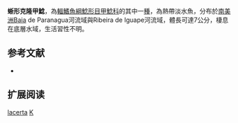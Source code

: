 {{Speciesbox
| name = 蜥形克隆甲鯰
| image = 
| image_width = 250px
| image_caption = 
| status = NE
| status_system = IUCN3.1
| genus = Kronichthys
| species = lacerta
| authority = [[Nichols|Nichols]], 1919
| synonyms = *''Plecostomus lacerta'', Nichols, 1919
}}

'''蜥形克隆甲鯰'''，為[[輻鰭魚綱|輻鰭魚綱]][[鯰形目|鯰形目]][[甲鯰科|甲鯰科]]的其中一[[種|種]]，為熱帶淡水魚，分布於[[南美洲|南美洲]]Baia de Paranagua河流域與Ribeira de Iguape河流域，體長可達7公分，棲息在底層水域，生活習性不明。

==参考文献==
*{{FishBase_species|genus=Kronichthys|species=lacerta|year=2015|month=2}}

== 扩展阅读 ==
{{refbegin}}
{{wikispecies-inline|Kronichthys lacerta|蜥形克隆甲鯰}}
{{refend}}
{{Taxonbar|from=Q3762341}}

[[Category:克隆甲鯰屬|lacerta]]
[[Category:1919年描述的魚類|K]]